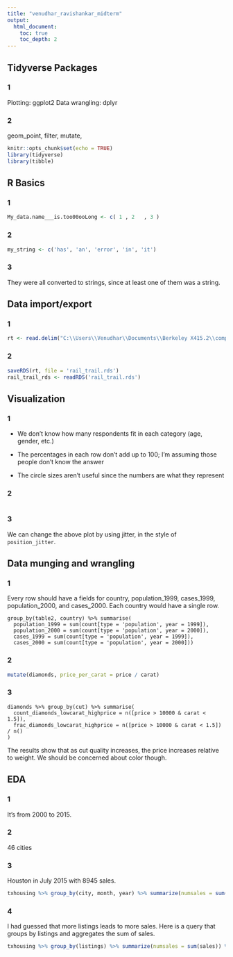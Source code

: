 ---
title: "venudhar_ravishankar_midterm"
output: 
  html_document:
    toc: true
    toc_depth: 2
---

## Tidyverse Packages

### 1
Plotting: ggplot2
Data wrangling: dplyr

### 2
geom_point, filter, mutate, 


```{r setup, include=FALSE}
knitr::opts_chunk$set(echo = TRUE)
library(tidyverse)
library(tibble)
```


## R Basics

### 1
```{r}
My_data.name___is.too00ooLong <- c( 1 , 2   , 3 )
```

### 2
```{r}
my_string <- c('has', 'an', 'error', 'in', 'it')
```

### 3
They were all converted to strings, since at least one of them was a string.

## Data import/export

### 1
```{r}
rt <- read.delim("C:\\Users\\Venudhar\\Documents\\Berkeley X415.2\\compscix-415-2-assignments-master\\rail_trail.txt", sep="|")
```

### 2
```{r}
saveRDS(rt, file = 'rail_trail.rds')
rail_trail_rds <- readRDS('rail_trail.rds')

```

## Visualization

### 1
- We don't know how many respondents fit in each category (age, gender, etc.)

- The percentages in each row don't add up to 100; I'm assuming those people don't know the answer

- The circle sizes aren't useful since the numbers are what they represent

### 2
```{r}
```

### 3
We can change the above plot by using jitter, in the style of `position_jitter`.

## Data munging and wrangling

### 1
Every row should have a fields for country, population_1999, cases_1999, population_2000, and cases_2000. Each country would have a single row. 
```
group_by(table2, country) %>% summarise(
  population_1999 = sum(count[type = 'population', year = 1999]),
  population_2000 = sum(count[type = 'population', year = 2000]), 
  cases_1999 = sum(count[type = 'population', year = 1999]),
  cases_2000 = sum(count[type = 'population', year = 2000]))
```

### 2
```{r}
mutate(diamonds, price_per_carat = price / carat)
```

### 3
```
diamonds %>% group_by(cut) %>% summarise(
  count_diamonds_lowcarat_highprice = n([price > 10000 & carat < 1.5]),
  frac_diamonds_lowcarat_highprice = n([price > 10000 & carat < 1.5]) / n()
)
```

The results show that as cut quality increases, the price increases relative to weight. We should be concerned about color though.

## EDA

### 1
It's from 2000 to 2015.

### 2
46 cities

### 3
Houston in July 2015 with 8945 sales.
```{r}
txhousing %>% group_by(city, month, year) %>% summarize(numsales = sum(sales)) %>% arrange(-numsales)
```

### 4
I had guessed that more listings leads to more sales. Here is a query that groups by listings and aggregates the sum of sales.
```{r}
txhousing %>% group_by(listings) %>% summarize(numsales = sum(sales)) %>% arrange(listings)
```